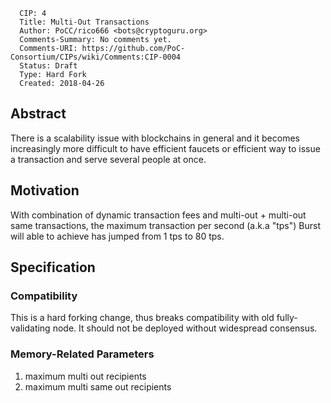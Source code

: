 <pre>
  CIP: 4
  Title: Multi-Out Transactions
  Author: PoCC/rico666 <bots@cryptoguru.org>
  Comments-Summary: No comments yet.
  Comments-URI: https://github.com/PoC-Consortium/CIPs/wiki/Comments:CIP-0004
  Status: Draft
  Type: Hard Fork
  Created: 2018-04-26
</pre>

==Abstract==
There is a scalability issue with blockchains in general and it becomes increasingly more difficult to have efficient faucets or efficient way to issue a transaction and serve several people at once.

==Motivation==
With combination of dynamic transaction fees and multi-out + multi-out same transactions, the maximum transaction per second (a.k.a "tps") Burst will able to achieve has jumped from 1 tps to 80 tps.

==Specification==

===Compatibility===
This is a hard forking change, thus breaks compatibility with old fully-validating node. It should not be deployed without widespread consensus.

===Memory-Related Parameters===

# maximum multi out recipients
# maximum multi same out recipients
